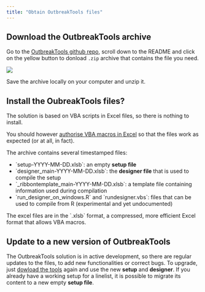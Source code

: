 ```yaml
---
title: "Obtain OutbreakTools files"
---
```


## Download the OutbreakTools archive {#download}

Go to the [OutbreakTools github repo](https://github.com/epicentre-msf/outbreak-tools), scroll down to the README and click on the yellow button to donload `.zip` archive that contains the file you need.

![](images/img-001-download.png)

Save the archive locally on your computer and unzip it.

## Install the OubreakTools files?

The solution is based on VBA scripts in Excel files, so there is nothing to install.

You should however [authorise VBA macros in Excel](https://support.microsoft.com/en-us/office/enable-or-disable-macros-in-microsoft-365-files-12b036fd-d140-4e74-b45e-16fed1a7e5c6) so that the files work as expected (or at all, in fact).

The archive contains several timestamped files:

-   \`setup-YYYY-MM-DD.xlsb\`: an empty **setup file**
-   \`designer_main-YYYY-MM-DD.xlsb\`: the **designer file** that is used to compile the setup
-   \`\_ribbontemplate_main-YYYY-MM-DD.xlsb\`: a template file containing information used during compilation
-   \`run_designer_on_windows.R\` and \`rundesigner.vbs\`: files that can be used to compile from R (experimental and yet undocumented)

::: callout-note
The excel files are in the \`.xlsb\` format, a compressed, more efficient Excel format that allows VBA macros.
:::

## Update to a new version of OutbreakTools

The OutbreakTools solution is in active development, so there are regular updates to the files, to add new functionalities or correct bugs. To upgrade, just [dowload the tools](https://github.com/epicentre-msf/outbreak-tools) again and use the new **setup** and **designer**. If you already have a working setup for a linelist, it is possible to migrate its content to a new empty **setup file**.

